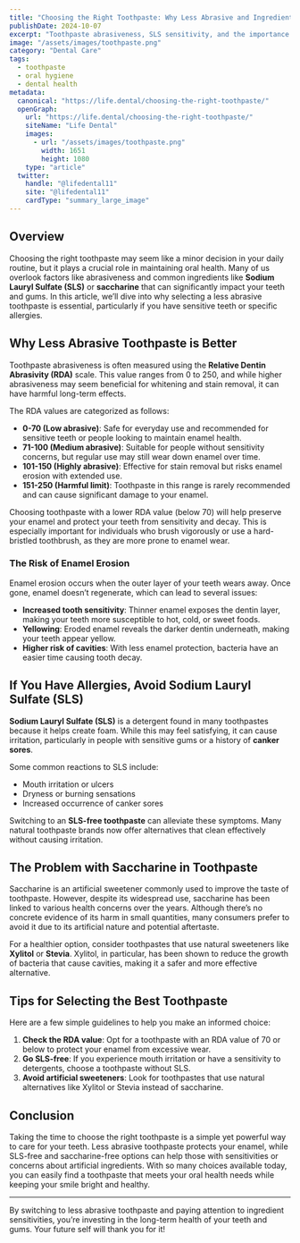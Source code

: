```yaml
---
title: "Choosing the Right Toothpaste: Why Less Abrasive and Ingredient-Friendly Matters"
publishDate: 2024-10-07
excerpt: "Toothpaste abrasiveness, SLS sensitivity, and the importance of avoiding artificial sweeteners are crucial for maintaining good oral health. This guide outlines what you need to know."
image: "/assets/images/toothpaste.png"
category: "Dental Care"
tags:
  - toothpaste
  - oral hygiene
  - dental health
metadata:
  canonical: "https://life.dental/choosing-the-right-toothpaste/"
  openGraph:
    url: "https://life.dental/choosing-the-right-toothpaste/"
    siteName: "Life Dental"
    images:
      - url: "/assets/images/toothpaste.png"
        width: 1651
        height: 1080
    type: "article"
  twitter:
    handle: "@lifedental11"
    site: "@lifedental11"
    cardType: "summary_large_image"
---
```



## Overview

Choosing the right toothpaste may seem like a minor decision in your daily routine, but it plays a crucial role in maintaining oral health. Many of us overlook factors like abrasiveness and common ingredients like **Sodium Lauryl Sulfate (SLS)** or **saccharine** that can significantly impact your teeth and gums. In this article, we’ll dive into why selecting a less abrasive toothpaste is essential, particularly if you have sensitive teeth or specific allergies.

## Why Less Abrasive Toothpaste is Better

Toothpaste abrasiveness is often measured using the **Relative Dentin Abrasivity (RDA)** scale. This value ranges from 0 to 250, and while higher abrasiveness may seem beneficial for whitening and stain removal, it can have harmful long-term effects.

The RDA values are categorized as follows:
- **0-70 (Low abrasive)**: Safe for everyday use and recommended for sensitive teeth or people looking to maintain enamel health.
- **71-100 (Medium abrasive)**: Suitable for people without sensitivity concerns, but regular use may still wear down enamel over time.
- **101-150 (Highly abrasive)**: Effective for stain removal but risks enamel erosion with extended use.
- **151-250 (Harmful limit)**: Toothpaste in this range is rarely recommended and can cause significant damage to your enamel.

Choosing toothpaste with a lower RDA value (below 70) will help preserve your enamel and protect your teeth from sensitivity and decay. This is especially important for individuals who brush vigorously or use a hard-bristled toothbrush, as they are more prone to enamel wear.

### The Risk of Enamel Erosion

Enamel erosion occurs when the outer layer of your teeth wears away. Once gone, enamel doesn’t regenerate, which can lead to several issues:
- **Increased tooth sensitivity**: Thinner enamel exposes the dentin layer, making your teeth more susceptible to hot, cold, or sweet foods.
- **Yellowing**: Eroded enamel reveals the darker dentin underneath, making your teeth appear yellow.
- **Higher risk of cavities**: With less enamel protection, bacteria have an easier time causing tooth decay.

## If You Have Allergies, Avoid Sodium Lauryl Sulfate (SLS)

**Sodium Lauryl Sulfate (SLS)** is a detergent found in many toothpastes because it helps create foam. While this may feel satisfying, it can cause irritation, particularly in people with sensitive gums or a history of **canker sores**.

Some common reactions to SLS include:
- Mouth irritation or ulcers
- Dryness or burning sensations
- Increased occurrence of canker sores

Switching to an **SLS-free toothpaste** can alleviate these symptoms. Many natural toothpaste brands now offer alternatives that clean effectively without causing irritation.

## The Problem with Saccharine in Toothpaste

Saccharine is an artificial sweetener commonly used to improve the taste of toothpaste. However, despite its widespread use, saccharine has been linked to various health concerns over the years. Although there’s no concrete evidence of its harm in small quantities, many consumers prefer to avoid it due to its artificial nature and potential aftertaste.

For a healthier option, consider toothpastes that use natural sweeteners like **Xylitol** or **Stevia**. Xylitol, in particular, has been shown to reduce the growth of bacteria that cause cavities, making it a safer and more effective alternative.

## Tips for Selecting the Best Toothpaste

Here are a few simple guidelines to help you make an informed choice:
1. **Check the RDA value**: Opt for a toothpaste with an RDA value of 70 or below to protect your enamel from excessive wear.
2. **Go SLS-free**: If you experience mouth irritation or have a sensitivity to detergents, choose a toothpaste without SLS.
3. **Avoid artificial sweeteners**: Look for toothpastes that use natural alternatives like Xylitol or Stevia instead of saccharine.

## Conclusion

Taking the time to choose the right toothpaste is a simple yet powerful way to care for your teeth. Less abrasive toothpaste protects your enamel, while SLS-free and saccharine-free options can help those with sensitivities or concerns about artificial ingredients. With so many choices available today, you can easily find a toothpaste that meets your oral health needs while keeping your smile bright and healthy.

---

By switching to less abrasive toothpaste and paying attention to ingredient sensitivities, you’re investing in the long-term health of your teeth and gums. Your future self will thank you for it!
